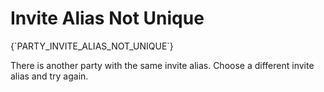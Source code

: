 # Invite Alias Not Unique

<Summary>{`PARTY_INVITE_ALIAS_NOT_UNIQUE`}</Summary>

There is another party with the same invite alias. Choose a different invite alias and try again.


